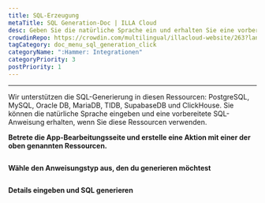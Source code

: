 ```yaml
---
title: SQL-Erzeugung
metaTitle: SQL Generation-Doc | ILLA Cloud
desc: Geben Sie die natürliche Sprache ein und erhalten Sie eine vorbereitete SQL-Anweisung
crowdinRepo: https://crowdin.com/multilingual/illacloud-website/263?languages=de&filter=basic&value=0
tagCategory: doc_menu_sql_generation_click
categoryName: ":Hammer: Integrationen"
categoryPriority: 3
postPriority: 1
---
```


* * *

<Heading hidden>SQL-Generierung</Heading>

Wir unterstützen die SQL-Generierung in diesen Ressourcen: PostgreSQL, MySQL, Oracle DB, MariaDB, TIDB, SupabaseDB und ClickHouse. Sie können die natürliche Sprache eingeben und eine vorbereitete SQL-Anweisung erhalten, wenn Sie diese Ressourcen verwenden. 

**Betrete die App-Bearbeitungsseite und erstelle eine Aktion mit einer der oben genannten Ressourcen.** 

<img src='https://cdn.illacloud.com/official-website/img/docs/assemble/sql_generate.png' alt="" />

**Wähle den Anweisungstyp aus, den du generieren möchtest**

<img src='https://cdn.illacloud.com/official-website/img/docs/assemble/sql_generate(1).gif' alt="" />

**Details eingeben und SQL generieren**

<img src='https://cdn.illacloud.com/official-website/img/docs/assemble/sql_generate(2).png' alt="" />
